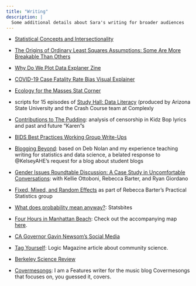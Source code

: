 ```yaml
---
title: "Writing"
description: |
  Some additional details about Sara's writing for broader audiences
---
```


- [Statistical Concepts and Intersectionality](https://mathvoices.ams.org/featurecolumn/2022/07/01/statistical-concepts-and-intersectionality/)

- [The Origins of Ordinary Least Squares Assumptions: Some Are More Breakable Than Others](https://mathvoices.ams.org/featurecolumn/2022/03/01/ordinary-least-squares/) 

- [Why Do We Plot Data Explaner Zine](https://hdsr.mitpress.mit.edu/pub/49opxv6v/release/1)

- [COVID-19 Case Fatality Rate Bias Visual Explainer](https://hdsr.mitpress.mit.edu/pub/p6sdle0t/release/1)

- [Ecology for the Masses Stat Corner](https://ecologyforthemasses.com/author/sstoudt/)

- scripts for 15 episodes of [Study Hall: Data Literacy](https://www.youtube.com/playlist?list=PLNrrxHpJhC8m_ifiOWl1hquDmdgvcviOt) (produced by Arizona State University and the Crash Course team at Complexly

- [Contributions to The Pudding](https://pudding.cool/author/sara-stoudt/): analysis of censorship in Kidz Bop lyrics and past and future "Karen"s

- [BIDS Best Practices Working Group Write-Ups](https://stuartgeiger.com/articles/2018-11-11-BIDS-best-practices/)

- [Blogging Beyond](https://stat198-spring18.github.io/blog/2018/04/18/blogging-beyond): based on Deb Nolan and my experience teaching writing for statistics and data science, a belated response to @KelseyAHE’s request for a blog about student blogs

- [Gender Issues Roundtable Discussion: A Case Study in Uncomfortable Conversations](ttps://bids.berkeley.edu/news/gender-issues-roundtable-discussion-case-study-uncomfortable-conversations): with Kellie Ottoboni, Rebecca Barter, and Ryan Giordano

- [Fixed, Mixed, and Random Effects](https://rlbarter.github.io/Practical-Statistics/2017/03/03/fixed-mixed-and-random-effects/) as part of Rebecca Barter's Practical Statistics group

- [What does probability mean anyway?](https://statsbites.wordpress.com/2018/04/20/what-does-probability-mean-anyway/): Statsbites

- [Four Hours in Manhattan Beach](https://www.latimes.com/lifestyle/story/2019-09-12/four-hours-manhattan-beach): Check out the accompanying map [here](https://observablehq.com/@sastoudt/beach-brunching).

- [CA Governor Gavin Newsom's Social Media](https://www.latimes.com/california/story/2020-05-10/california-governor-gavin-newsom-twitter-facebook-instagram-trump)

- [Tag Yourself](https://logicmag.io/nature/tag-yourself/): Logic Magazine article about community science. 

- [Berkeley Science Review](https://berkeleysciencereview.com/author/sara-stoudt)

- [Covermesongs](http://www.covermesongs.com/author/sarastoudt"): I am a Features writer for the music blog Covermesongs that focuses on, you guessed it, covers.



